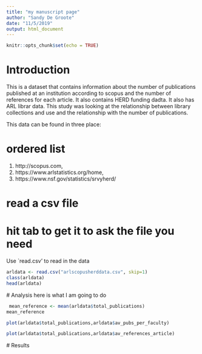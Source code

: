 ```yaml
---
title: "my manuscript page"
author: "Sandy De Groote"
date: "11/5/2019"
output: html_document
---
```


```r
knitr::opts_chunk$set(echo = TRUE)
```

# Introduction
 
This is a dataset that contains information about the number of publications published at an institution according to scopus and the number of references for each article.   It also contains HERD funding dadta.   It also has ARL librar data.   This study was looking at the relationship between library collections and use and the relationship with the number of publications.

This data can be found in three place:

# ordered list

1. http://scopus.com, 
2. https://www.arlstatistics.org/home, 
3. https://www.nsf.gov/statistics/srvyherd/

# read a csv file
# hit tab to get it to ask the file you need

Use `read.csv' to read in the data

```r
arldata <- read.csv("arlscopusherddata.csv", skip=1)
class(arldata)
head(arldata)
```

 
 # Analysis
 here is what I  am going to do
 
```r
 mean_reference <- mean(arldata$total_publications)
mean_reference
```

 
```r
plot(arldata$total_publications,arldata$av_pubs_per_faculty)
```
```r
plot(arldata$total_publications,arldata$av_references_article)
```

 
 
 # Results